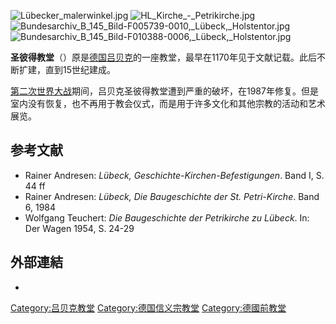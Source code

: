 {{expand language|de}}
{{No footnotes|time=2018-08-28T00:26:49+00:00}}

{{Coord|53|51|57|N|10|41|0|E|display=title}}
[[File:Lübecker_malerwinkel.jpg|thumb]]
[[File:HL_Kirche_-_Petrikirche.jpg|thumb]]
[[File:Bundesarchiv_B_145_Bild-F005739-0010,_Lübeck,_Holstentor.jpg|thumb]]
[[File:Bundesarchiv_B_145_Bild-F010388-0006,_Lübeck,_Holstentor.jpg|thumb]]

'''圣彼得教堂'''（{{lang-de|St. Petrikirche}}）原是[[德国|德国]][[吕贝克|吕贝克]]的一座教堂，最早在1170年见于文献记载。此后不断扩建，直到15世纪建成。

[[第二次世界大战|第二次世界大战]]期间，吕贝克圣彼得教堂遭到严重的破坏，在1987年修复。但是室内没有恢复，也不再用于教会仪式，而是用于许多文化和其他宗教的活动和艺术展览。

== 参考文献 ==
* Rainer Andresen: ''Lübeck, Geschichte-Kirchen-Befestigungen''. Band I, S. 44 ff
* Rainer Andresen: ''Lübeck, Die Baugeschichte der St. Petri-Kirche''. Band 6, 1984
* Wolfgang Teuchert: ''Die Baugeschichte der Petrikirche zu Lübeck''. In: Der Wagen 1954, S. 24-29

==外部連結==
* {{Official website|http://www.st-petri-luebeck.de/}}
{{Commonscat|St. Petri, Lübeck}}

{{DEFAULTSORT:St. Petrikirche}}
[[Category:吕贝克教堂|Category:吕贝克教堂]]
[[Category:德国信义宗教堂|Category:德国信义宗教堂]]
[[Category:德國前教堂|Category:德國前教堂]]